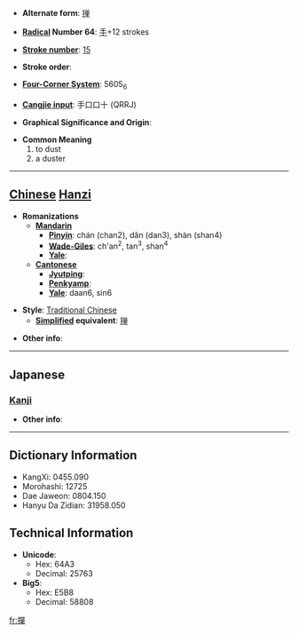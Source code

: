 * '''Alternate form''': [[掸]]

* '''[[Wiktionary:Chinese radical index| Radical]] Number 64''': [[Wiktionary:Chinese radical index 手|手]]+12 strokes

* '''[[Wiktionary:Chinese total strokes index|Stroke number]]''': [[Wiktionary:Chinese total strokes index 15|15]]

* '''Stroke order''': 

* '''[[Wiktionary:Chinese four corner index|Four-Corner System]]''': 5605<sub>6</sub>

* '''[[Wiktionary:Chinese Cangjie index|Cangjie input]]''': 手口口十 (QRRJ)

* '''Graphical Significance and Origin''': 

* '''Common Meaning'''
*#to dust
*# a duster


----

== [[Chinese]] [[Hanzi]] ==

* '''Romanizations'''
** '''[[Mandarin]]'''
*** '''[[Pinyin]]''': chán (chan2), dǎn (dan3), shàn (shan4)
*** '''[[Wade-Giles]]''': ch'an<sup>2</sup>, tan<sup>3</sup>, shan<sup>4</sup>
*** '''[[Yale]]''': 
** '''[[Cantonese]]'''
*** '''[[Jyutping]]''':
*** '''[[Penkyamp]]''': 
*** '''[[Yale]]''': daan6, sin6

* '''Style''': [[Traditional Chinese]] 
** '''[[Simplified Chinese|Simplified]] equivalent''': [[掸]]

* '''Other info''': 

----

==Japanese==
===[[Kanji]]===
{{kanji|on readings=[[たん]] (tan), [[だん]] (dan), [[せん]] (sen), [[ぜん]] (zen)
|kun readings=[[もつ]] (motsu)
}}

* '''Other info''':  

----

== Dictionary Information ==

* KangXi: 0455.090
* Morohashi: 12725
* Dae Jaweon: 0804.150
* Hanyu Da Zidian: 31958.050

== Technical Information ==

* '''Unicode''':
** Hex: 64A3
** Decimal: 25763
* '''Big5''':
** Hex: E5B8
** Decimal: 58808

[[fr:撣]]